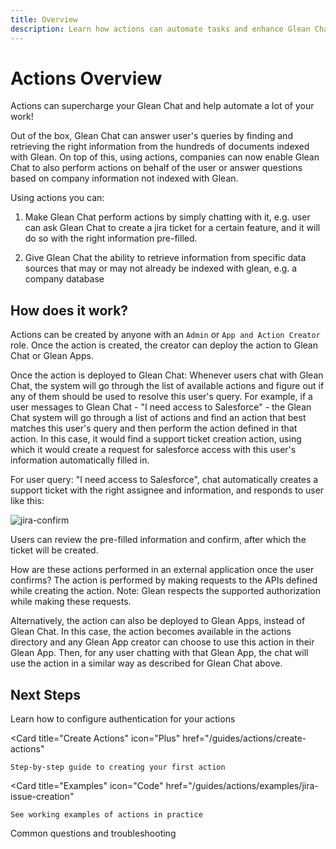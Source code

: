 ```yaml
---
title: Overview
description: Learn how actions can automate tasks and enhance Glean Chat functionality
---
```



# Actions Overview

Actions can supercharge your Glean Chat and help automate a lot of your work!

Out of the box, Glean Chat can answer user's queries by finding and retrieving the right information from the hundreds of documents indexed with Glean. On top of this, using actions, companies can now enable Glean Chat to also perform actions on behalf of the user or answer questions based on company information not indexed with Glean.

Using actions you can:

1. Make Glean Chat perform actions by simply chatting with it, e.g. user can ask Glean Chat to create a jira ticket for a certain feature, and it will do so with the right information pre-filled.

2. Give Glean Chat the ability to retrieve information from specific data sources that may or may not already be indexed with glean, e.g. a company database

## How does it work?

Actions can be created by anyone with an `Admin` or `App and Action Creator` role. Once the action is created, the creator can deploy the action to Glean Chat or Glean Apps.

Once the action is deployed to Glean Chat:
Whenever users chat with Glean Chat, the system will go through the list of available actions and figure out if any of them should be used to resolve this user's query. For example, if a user messages to Glean Chat - "I need access to Salesforce" - the Glean Chat system will go through a list of actions and find an action that best matches this user's query and then perform the action defined in that action. In this case, it would find a support ticket creation action, using which it would create a request for salesforce access with this user's information automatically filled in.

For user query: "I need access to Salesforce", chat automatically creates a support ticket with the right assignee and information, and responds to user like this:

![jira-confirm](./images/jira-confirm.png)

Users can review the pre-filled information and confirm, after which the ticket will be created.

How are these actions performed in an external application once the user confirms?
The action is performed by making requests to the APIs defined while creating the action.
Note: Glean respects the supported authorization while making these requests.

Alternatively, the action can also be deployed to Glean Apps, instead of Glean Chat. In this case, the action becomes available in the actions directory and any Glean App creator can choose to use this action in their Glean App. Then, for any user chatting with that Glean App, the chat will use the action in a similar way as described for Glean Chat above.

## Next Steps

<CardGroup cols={2}>
  <Card
    title="Authentication"
    icon="Shield"
    href="/guides/actions/authentication"
  >
    Learn how to configure authentication for your actions
  </Card>

  <Card
    title="Create Actions"
    icon="Plus"
    href="/guides/actions/create-actions"
  >
    Step-by-step guide to creating your first action
  </Card>

  <Card
    title="Examples"
    icon="Code"
    href="/guides/actions/examples/jira-issue-creation"
  >
    See working examples of actions in practice
  </Card>

  <Card title="FAQ" icon="HelpCircle" href="/guides/actions/faq">
    Common questions and troubleshooting
  </Card>
</CardGroup>
